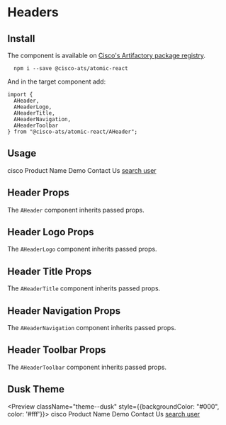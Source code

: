 

<Meta title="Components/Headers" component={AHeader} />

# Headers

## Install

The component is available on [Cisco's Artifactory package registry](https://devhub.cisco.com/artifactory/webapp/#/home).

```
  npm i --save @cisco-ats/atomic-react
```

And in the target component add:

```
import {
  AHeader,
  AHeaderLogo,
  AHeaderTitle,
  AHeaderNavigation,
  AHeaderToolbar
} from "@cisco-ats/atomic-react/AHeader";
```

## Usage

<Preview>
  <AHeader>
    <AHeaderLogo href="#cisco">
      <AIcon>cisco</AIcon>
    </AHeaderLogo>
    <AHeaderTitle>
      Product Name
    </AHeaderTitle>
    <AHeaderNavigation>
      <ATabGroup tall>
        <ATab>
          Demo
        </ATab>
        <ATab>
          Contact Us
        </ATab>
      </ATabGroup>
    </AHeaderNavigation>
    <AHeaderToolbar>
      <a href="#search">
        <AIcon tabIndex="0">search</AIcon>
      </a>
      <a href="#user">
        <AIcon tabIndex="0">user</AIcon>
      </a>
    </AHeaderToolbar>
  </AHeader>
</Preview>

## Header Props

The `AHeader` component inherits passed props.

<Props of={AHeader} />

## Header Logo Props

The `AHeaderLogo` component inherits passed props.

<Props of={AHeaderLogo} />

## Header Title Props

The `AHeaderTitle` component inherits passed props.

<Props of={AHeaderTitle} />

## Header Navigation Props

The `AHeaderNavigation` component inherits passed props.

<Props of={AHeaderNavigation} />

## Header Toolbar Props

The `AHeaderToolbar` component inherits passed props.

<Props of={AHeaderToolbar} />


## Dusk Theme

<Preview className="theme--dusk" style={{backgroundColor: "#000", color: '#fff'}}>
  <AHeader>
    <AHeaderLogo href="#cisco">
      <AIcon>cisco</AIcon>
    </AHeaderLogo>
    <AHeaderTitle>
      Product Name
    </AHeaderTitle>
    <AHeaderNavigation>
      <ATabGroup tall>
        <ATab>
          Demo
        </ATab>
        <ATab>
          Contact Us
        </ATab>
      </ATabGroup>
    </AHeaderNavigation>
    <AHeaderToolbar>
      <a href="#search">
        <AIcon tabIndex="0">search</AIcon>
      </a>
      <a href="#user">
        <AIcon tabIndex="0">user</AIcon>
      </a>
    </AHeaderToolbar>
  </AHeader>
</Preview>
